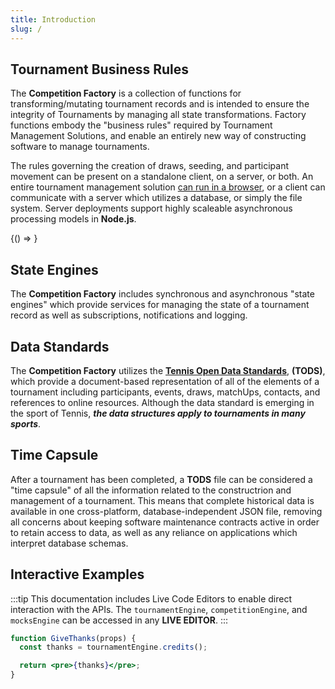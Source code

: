 ```yaml
---
title: Introduction
slug: /
---
```



## Tournament Business Rules

The **Competition Factory** is a collection of functions for transforming/mutating tournament records and is intended to ensure the integrity of Tournaments by managing all state transformations.
Factory functions embody the "business rules" required by Tournament Management Solutions, and enable an entirely new way of constructing software to manage tournaments.

The rules governing the creation of draws, seeding, and participant movement can be present on a standalone client, on a server, or both.
An entire tournament management solution [can run in a browser](https://courthive.github.io/TMX), or a client can communicate with a server which utilizes a database, or simply the file system.
Server deployments support highly scaleable asynchronous processing models in **Node.js**.

<BrowserOnly>{() => <DrawType drawSize={4} />}</BrowserOnly>

## State Engines

The **Competition Factory** includes synchronous and asynchronous "state engines" which provide services for managing the state of a tournament record as well as subscriptions, notifications and logging.

## Data Standards

The **Competition Factory** utilizes the **[Tennis Open Data Standards](https://itftennis.atlassian.net/wiki/spaces/TODS/overview)**, **(TODS)**,
which provide a document-based representation of all of the elements of a tournament including participants, events, draws, matchUps, contacts, and references to online resources.
Although the data standard is emerging in the sport of Tennis, **_the data structures apply to tournaments in many sports_**.

## Time Capsule

After a tournament has been completed, a **TODS** file can be considered a "time capsule" of all the information related to the constructrion and management of a tournament.
This means that complete historical data is available in one cross-platform, database-independent JSON file, removing all concerns about keeping software maintenance contracts active in order to retain access to data,
as well as any reliance on applications which interpret database schemas.

## Interactive Examples

:::tip
This documentation includes Live Code Editors to enable direct interaction with the APIs. The `tournamentEngine`, `competitionEngine`, and `mocksEngine` can be accessed in any **LIVE EDITOR**.
:::

```jsx live
function GiveThanks(props) {
  const thanks = tournamentEngine.credits();

  return <pre>{thanks}</pre>;
}
```
